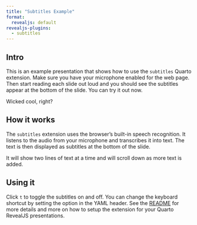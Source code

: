 ```yaml
---
title: "Subtitles Example"
format:
  revealjs: default
revealjs-plugins:
  - subtitles
---
```


## Intro

This is an example presentation that shows how to use the `subtitles` Quarto extension. Make sure you have your microphone enabled for the web page. Then start reading each slide out loud and you should see the subtitles appear at the bottom of the slide. You can try it out now. 

Wicked cool, right?

## How it works

The `subtitles` extension uses the browser's built-in speech recognition. It listens to the audio from your microphone and transcribes it into text. The text is then displayed as subtitles at the bottom of the slide. 

It will show two lines of text at a time and will scroll down as more text is added.

## Using it

Click `t` to toggle the subtitles on and off. You can change the keyboard shortcut by setting the option in the YAML header. See the [README](README.md) for more details and more on how to setup the extension for your Quarto RevealJS presentations.
